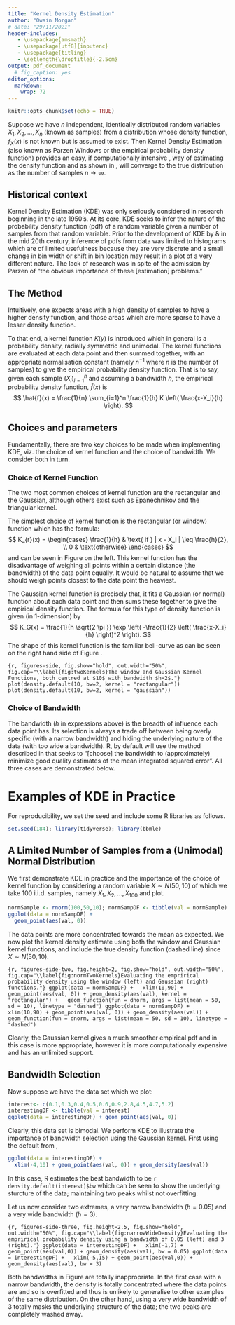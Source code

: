 ```yaml
---
title: "Kernel Density Estimation"
author: "Owain Morgan"
# date: "29/11/2021"
header-includes:
   - \usepackage{amsmath}
   - \usepackage[utf8]{inputenc}
   - \usepackage{titling}
   - \setlength{\droptitle}{-2.5cm}
output: pdf_document
  # fig_caption: yes
editor_options: 
  markdown: 
    wrap: 72
---
```


```r
knitr::opts_chunk$set(echo = TRUE)
```

<!-- # Kernel Desity Estimation -->

<!-- Kernel Density Estimation seeks to answer an important question, -->

<!-- given -->

Suppose we have $n$ independent, identically distributed random
variables $X_1, X_2 , \ldots, X_n$ (known as samples) from a
distribution whose density function, $f_X(x)$ is not known but is
assumed to exist.
<!-- can we infer the nature of the probability density function. -->
<!-- ---> Then Kernel Density Estimation (also known as Parzen Windows
or the empirical probability density function) provides an easy, if
computationally intensive \cite{DekkingIntro}, way of estimating the
<!-- true  --> density function and as shown in \cite{parzenOG},
<!-- by Parzen in 1962, --> will converge to the true distribution as
the number of samples $n \to \infty$.

## Historical context

Kernel Density Estimation (KDE) was only seriously considered in
research beginning in the late 1950's. At its core, KDE seeks to infer
the nature of the probability density function (pdf) of a random
variable given a number of samples from that random variable. Prior to
the development of KDE by <!-- Rosenblatt  --> \cite{RosenblattOG} &
<!-- Parzen  --> \cite{parzenOG} in the
<!-- late 1950's and early 60's,  --> mid 20th century, inference of
pdfs from data was limited to histograms which are of limited usefulness
because <!-- by their very nature are -->
<!-- unsmooth and as the bin width narrows, become less reliable.  -->
they are very discrete and a small change in bin width or shift in bin
location may result in a plot of a very different nature.
\cite{DekkingIntro}
<!-- %This was in spite of the admission by Parzen  --> The lack of
research was in spite of the admission by Parzen \cite{parzenOG} of
<!-- % Parzen quote on importance of KDE research --> "the obvious
importance of these [estimation] problems."

## The Method

Intuitively, one expects areas with a high density of samples to have a
higher density function, and those areas which are more sparse to have a
lesser density function.

To that end, a kernel function $K(y)$ is introduced which in general is
a probability density, radially symmetric and unimodal.
\cite{DekkingIntro} <!-- The two most common kernel functions -->
<!-- are the rectangular (or window) which weights every point within a -->
<!-- certain distance equally and the Gaussian (which weighs the centre, that -->
<!-- is the data point, heaviest but then tapers away). --> <!-- --->
<!-- The equations for both these kernel functions are as follows:  -->
The kernel functions are evaluated at each data point and then summed
together, with an appropriate normalisation constant (namely $n^{-1}$
where $n$ is the number of samples) to give the empirical probability
density function. That is to say, given each sample $(X_i)_{i=1}^n$ and
assuming a bandwidth $h$, the empirical probability density function,
$\hat{f}(x)$ is \cite{SheatherBandwidth} $$
\hat{f}(x) = \frac{1}{n} 
\sum_{i=1}^n \frac{1}{h} 
K \left( \frac{x-X_i}{h} \right).
$$

## Choices and parameters

Fundamentally, there are two key choices to be made when implementing
KDE, viz. the choice of kernel function and the choice of bandwidth. We
consider both in turn.

### Choice of Kernel Function

The two most common choices of kernel function are the rectangular and
the Gaussian, although others exist such as Epanechnikov
\cite{epanechnikov} and the triangular kernel.

The simplest choice of kernel function is the rectangular (or window)
function which has the formula: $$
K_{r}(x) = \begin{cases}
\frac{1}{h} & \text{ if } | x - X_i | \leq \frac{h}{2}, \\
0 & \text{otherwise}
\end{cases}
$$ <!-- and looks as follows --> and can be seen in Figure
\ref{fig:twoKernels} <!-- the figure below  --> on the left.
<!-- # ```{r} -->
<!-- # plot(density.default(10, bw=2, kernel = "rectangular")) -->
<!-- # ``` --> This kernel function has the disadvantage of weighing all
points within a certain distance (the bandwidth) of the data point
equally. It would be natural to assume that we should weigh points
closest to the data point the heaviest.

The Gaussian kernel function is precisely that, it fits a Gaussian (or
normal) function about each data point and then sums these together to
give the empirical density function. The formula for this type of
density function is given (in 1-dimension) by $$
K_G(x) = \frac{1}{h \sqrt{2 \pi }} \exp 
\left(
-\frac{1}{2} \left( \frac{x-X_i}{h} \right)^2
\right).
$$ The shape of this kernel function is the familiar bell-curve as can
be seen on the <!--- ```{r}
# plot(density.default(10, bw=2, kernel = "gaussian"))
``` ---> right hand side of Figure \ref{fig:twoKernels}.
<!-- Or together -->

```{r, figures-side, fig.show="hold", out.width="50%", fig.cap="\\label{fig:twoKernels}The window and Gaussian Kernel Functions, both centred at $10$ with bandwidth $h=2$."}
plot(density.default(10, bw=2, kernel = "rectangular"))
plot(density.default(10, bw=2, kernel = "gaussian"))
```

### Choice of Bandwidth

The bandwidth ($h$ in expressions above) is the breadth of influence
each data point has. Its selection is always a trade off between being
overly specific (with a narrow bandwidth) and hiding the underlying
nature of the data (with too wide a bandwidth). R, by default will use
the method described in \cite{SheatherBandwidth} that seeks to
<!-- choosing  --> "[choose] the bandwidth to (approximately) minimize
good quality estimates of the mean integrated squared error". All three
cases are demonstrated below.

# Examples of KDE in Practice

<!-- In this section of the report, we will consider some results about KDE. -->

<!-- \cite{parzenOG} -->

For reproducibility, we set the seed and include some R libraries as
follows.

```r
set.seed(184); library(tidyverse); library(bbmle)
```

## A Limited Number of Samples from a (Unimodal) Normal Distribution

<!-- We first demonstrate  -->

<!-- how KDE looks in practice -->

<!-- and the importance of the choice -->

<!-- of kernel function. -->

<!-- Consider a random variable, -->

We first demonstrate <!-- how KDE looks in practice --> KDE in practice
and the importance of the choice of kernel function by considering a
random variable $X \sim N(50, 10)$ of which we take $100$ i.i.d.
samples, namely $X_1, X_2, \ldots , X_{100}$ and plot.

```r
normSample <- rnorm(100,50,10); normSampDF <- tibble(val = normSample)
ggplot(data = normSampDF) +
  geom_point(aes(val, 0))
```

<!-- As can be seen,  -->

<!-- t -->

The data points are more concentrated towards the mean as expected.
<!-- We now use the R \texttt{stats} --> <!-- package as follows. --> We
now plot the kernel density estimate using both the window and Gaussian
kernel functions, and include the true density function (dashed line)
since\
<!-- we know  --> $X \sim N(50,10)$. <!-- we took a sample from a  -->
<!-- $N(50,10)$ random variable. -->

```{r, figures-side-two, fig.height=2, fig.show="hold", out.width="50%", fig.cap="\\label{fig:normTwoKernels}Evaluating the emprirical probability density using the window (left) and Gaussian (right) functions."}
ggplot(data = normSampDF) +
  xlim(10,90) + geom_point(aes(val, 0)) + geom_density(aes(val), kernel = "rectangular") +
  geom_function(fun = dnorm, args = list(mean = 50, sd = 10), linetype = "dashed")
ggplot(data = normSampDF) +
  xlim(10,90) + geom_point(aes(val, 0)) + geom_density(aes(val)) +
  geom_function(fun = dnorm, args = list(mean = 50, sd = 10), linetype = "dashed")
```

Clearly, the Gaussian kernel gives a much smoother empirical pdf and in
this case is more appropriate, however it is more computationally
expensive and has an unlimited support.

## Bandwidth Selection

Now suppose we have the data set
\texttt{(0.1,0.3,0.4,0.5,0.6,0.9,2.8,4.5,4.7,5.2)}
<!-- which we can graph as follows: --> which we plot:

```r
interest<- c(0.1,0.3,0.4,0.5,0.6,0.9,2.8,4.5,4.7,5.2)
interestingDF <- tibble(val = interest)
ggplot(data = interestingDF) + geom_point(aes(val, 0))
```

<!-- Clearly, this data set is bimodal. Let us perform kernel density estimation to -->

<!-- illustrate the importance of bandwidth selection. -->

<!-- We will use the Gaussian kernel for this section. -->

Clearly, this data set is bimodal. We perform KDE to illustrate the
importance of bandwidth selection using the Gaussian kernel. First using
the default from \cite{SheatherBandwidth},
<!-- Using this bandwidth, -->
<!-- the kernel density estimate is as follows. -->

```r
ggplot(data = interestingDF) +
  xlim(-4,10) + geom_point(aes(val, 0)) + geom_density(aes(val))
```

In this case, R estimates the best bandwidth to be
`r density.default(interest)$bw` which can be seen to show the
underlying sturcture of the data; maintaining two peaks whilst not
overfitting.

Let us now consider two extremes, a very narrow bandwidth ($h=0.05$) and
a very wide bandwidth ($h=3$).

```{r, figures-side-three, fig.height=2.5, fig.show="hold", out.width="50%", fig.cap="\\label{fig:narrowWideDensity}Evaluating the emprirical probability density using a bandwidth of 0.05 (left) and 3 (right)."}
ggplot(data = interestingDF) +
  xlim(-1,7) + geom_point(aes(val,0)) + geom_density(aes(val), bw = 0.05)
ggplot(data = interestingDF) +
  xlim(-5,15) + geom_point(aes(val,0)) + geom_density(aes(val), bw = 3)
```

Both bandwidths in Figure \ref{fig:narrowWideDensity} are totally
inappropriate. In the first case with a narrow bandwidth, the density is
totally concentrated where the data points are and so is overfitted and
thus is unlikely to generalise to other examples of the same
distribution. On the other hand, using a very wide bandwidth of $3$
totally masks the underlying structure of the data; the two peaks are
completely washed away.

```{=tex}
\bibliographystyle{apalike}
\bibliography{llyfr.bib}
```
